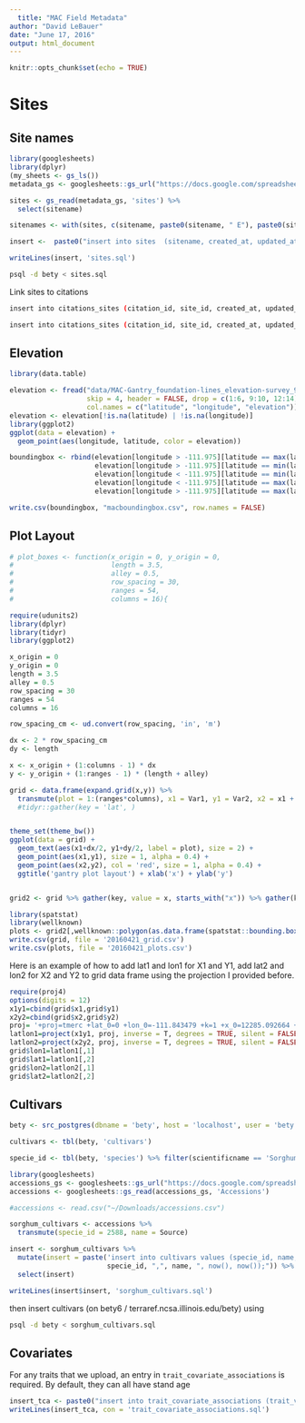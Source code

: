 ```yaml
---
  title: "MAC Field Metadata"
author: "David LeBauer"
date: "June 17, 2016"
output: html_document
---
```

  
  ```r
knitr::opts_chunk$set(echo = TRUE)
```

# Sites

## Site names

```r
library(googlesheets)
library(dplyr)
(my_sheets <- gs_ls())
metadata_gs <- googlesheets::gs_url("https://docs.google.com/spreadsheets/d/1s-kQc3K0h4-hfwMzKOU_zpRXN5loByIpKW8Rvw76mh0")

sites <- gs_read(metadata_gs, 'sites') %>% 
  select(sitename)

sitenames <- with(sites, c(sitename, paste0(sitename, " E"), paste0(sitename, " W")))

insert <-  paste0("insert into sites  (sitename, created_at, updated_at) values('", sitenames, "', now(), now());")

writeLines(insert, 'sites.sql')
```

```sh
psql -d bety < sites.sql
```

Link sites to citations

```sh
insert into citations_sites (citation_id, site_id, created_at, updated_at) select 6000000001, id, now(), now() from sites where sitename like 'MAC%';

insert into citations_sites (citation_id, site_id, created_at, updated_at) select 6000000002, id, now(), now() from sites where sitename like 'MAC%';
```

## Elevation

```r
library(data.table)

elevation <- fread("data/MAC-Gantry_foundation-lines_elevation-survey_9-15-2015.csv",
                   skip = 4, header = FALSE, drop = c(1:6, 9:10, 12:14), 
                   col.names = c("latitude", "longitude", "elevation"))
elevation <- elevation[!is.na(latitude) | !is.na(longitude)]
library(ggplot2)
ggplot(data = elevation) +
  geom_point(aes(longitude, latitude, color = elevation))

boundingbox <- rbind(elevation[longitude > -111.975][latitude == max(latitude)],
                     elevation[longitude > -111.975][latitude == min(latitude)],
                     elevation[longitude < -111.975][latitude == min(latitude)],
                     elevation[longitude < -111.975][latitude == max(latitude)],
                     elevation[longitude > -111.975][latitude == max(latitude)])

write.csv(boundingbox, "macboundingbox.csv", row.names = FALSE)

```

## Plot Layout


```r
# plot_boxes <- function(x_origin = 0, y_origin = 0,
#                        length = 3.5,
#                        alley = 0.5,
#                        row_spacing = 30, 
#                        ranges = 54, 
#                        columns = 16){

require(udunits2)
library(dplyr)
library(tidyr)
library(ggplot2)

x_origin = 0 
y_origin = 0
length = 3.5
alley = 0.5
row_spacing = 30
ranges = 54
columns = 16

row_spacing_cm <- ud.convert(row_spacing, 'in', 'm')

dx <- 2 * row_spacing_cm
dy <- length

x <- x_origin + (1:columns - 1) * dx
y <- y_origin + (1:ranges - 1) * (length + alley) 

grid <- data.frame(expand.grid(x,y)) %>% 
  transmute(plot = 1:(ranges*columns), x1 = Var1, y1 = Var2, x2 = x1 + dx, y2 = y1 + dy) #%>% 
  #tidyr::gather(key = 'lat', )


theme_set(theme_bw())
ggplot(data = grid) + 
  geom_text(aes(x1+dx/2, y1+dy/2, label = plot), size = 2) +
  geom_point(aes(x1,y1), size = 1, alpha = 0.4) + 
  geom_point(aes(x2,y2), col = 'red', size = 1, alpha = 0.4) +
  ggtitle('gantry plot layout') + xlab('x') + ylab('y')


grid2 <- grid %>% gather(key, value = x, starts_with("x")) %>% gather(key2, value = y, starts_with("y"))   %>% select(-starts_with("key"))  %>% arrange(plot) %>% setDT

library(spatstat)
library(wellknown)
plots <- grid2[,wellknown::polygon(as.data.frame(spatstat::bounding.box.xy(x, y))), by=plot] 
write.csv(grid, file = '20160421_grid.csv')
write.csv(plots, file = '20160421_plots.csv')

```

Here is an example of how to add lat1 and lon1 for X1 and Y1, add lat2 and lon2 for X2 and Y2 to grid data frame using the projection I provided before.


```r
require(proj4)
options(digits = 12)
x1y1=cbind(grid$x1,grid$y1)
x2y2=cbind(grid$x2,grid$y2)
proj= '+proj=tmerc +lat_0=0 +lon_0=-111.843479 +k=1 +x_0=12285.092664 +y_0=-3661028.344732 +datum=WGS84 +units=m +no_defs '
latlon1=project(x1y1, proj, inverse = T, degrees = TRUE, silent = FALSE, ellps.default="sphere")
latlon2=project(x2y2, proj, inverse = T, degrees = TRUE, silent = FALSE, ellps.default="sphere")
grid$lon1=latlon1[,1]
grid$lat1=latlon1[,2]
grid$lon2=latlon2[,1]
grid$lat2=latlon2[,2]
```


## Cultivars

```r
bety <- src_postgres(dbname = 'bety', host = 'localhost', user = 'bety', password = 'bety')

cultivars <- tbl(bety, 'cultivars')

specie_id <- tbl(bety, 'species') %>% filter(scientificname == 'Sorghum bicolor') %>% select(id)

library(googlesheets)
accessions_gs <- googlesheets::gs_url("https://docs.google.com/spreadsheets/d/1Nfabx_n1rNlO6NW3olD8MAibJ3KHnOMmMwOYYw4wwGc")
accessions <- googlesheets::gs_read(accessions_gs, 'Accessions')

#accessions <- read.csv("~/Downloads/accessions.csv")

sorghum_cultivars <- accessions %>% 
  transmute(specie_id = 2588, name = Source)

insert <- sorghum_cultivars %>% 
  mutate(insert = paste('insert into cultivars values (specie_id, name, created_at, updated_at) values(', 
                        specie_id, ",", name, ", now(), now());")) %>% 
  select(insert)

writeLines(insert$insert, 'sorghum_cultivars.sql')
```

then insert cultivars (on bety6 / terraref.ncsa.illinois.edu/bety) using

```sh
psql -d bety < sorghum_cultivars.sql
```

## Covariates

For any traits that we upload, an entry in `trait_covariate_associations` is required. By default, they can all have stand age


```r
insert_tca <- paste0("insert into trait_covariate_associations (trait_variable_id, covariate_variable_id, required) values (", 6000000001:6000000008, ", 343, 'f');")
writeLines(insert_tca, con = 'trait_covariate_associations.sql')
```
